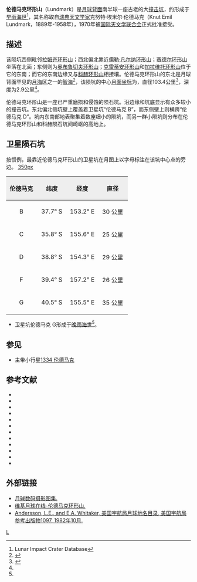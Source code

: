 {{lunar crater data
 |image= Lundmark LROC.jpg
 |caption=[[月球勘测轨道器|月球勘测轨道器]]拍摄的图像
 | latitude    = 38.87
 | N_or_S      = S
 | longitude   = 152.56
 | E_or_W      = E
 | diameter    = 103.4公里
 | depth       = 2.9公里
 | colong      = 209
 | eponym      = 克努特·伦德马克
}}

'''伦德马克环形山'''（Lundmark）是[[月球背面|月球背面]]南半球一座古老的大[[撞击坑|撞击坑]]，约形成于[[早雨海世|早雨海世]]<ref name=LICD>Lunar Impact Crater Database</ref>，其名称取自[[瑞典|瑞典]][[天文学家|天文学家]]克努特·埃米尔·伦德马克（Knut Emil Lundmark，1889年-1958年），1970年被[[国际天文学联合会|国际天文学联合会]]正式批准接受。

==描述==
该陨坑西侧毗邻[[拉姆齐环形山|拉姆齐环形山]]；西北偏北靠近[[儒勒·凡尔纳环形山|儒勒·凡尔纳环形山]]；[[赛德尔环形山|赛德尔环形山]]坐落在北面；东侧则为[[奥布鲁切夫环形山|奥布鲁切夫环形山]]；[[克雷蒂安环形山|克雷蒂安环形山]]和[[加拉维托环形山|加拉维托环形山]]位于它的东南；而它的东南边缘又与[[科赫环形山|科赫环形山]]相接壤。伦德马克环形山的东北是月球背面罕见的[[月海|月海]]区之一的[[智海_(月海)|智海]]<ref>{{Cite web |url=http://planetarynames.wr.usgs.gov/images/Lunar/lac_118_lo.pdf |title=Crater Lundmark on LAC-118 map |accessdate=2016-07-20 |archive-date=2013-02-20 |archive-url=https://web.archive.org/web/20130220212501/http://planetarynames.wr.usgs.gov/images/Lunar/lac_118_lo.pdf |dead-url=no }}</ref>，该陨坑的中心[[月面坐标|月面坐标]]为{{Coord|38.87|S|152.56|E|globe:Moon|nogoogle=1|noosm=1}}，直径103.4公里<ref name="IAU">{{Cite web |url=http://planetarynames.wr.usgs.gov/Feature/3521 |title=Directory of the International Astronomical Union |accessdate=2016-07-20 |archive-date=2019-04-27 |archive-url=https://web.archive.org/web/20190427121756/https://planetarynames.wr.usgs.gov/Feature/3521 |dead-url=no }}</ref>，深度为2.9公里<ref name="LICD"/>。

伦德马克环形山是一座已严重磨损和侵蚀的陨石坑。沿边缘和坑底显示有众多较小的撞击坑。东北偏北侧坑壁上覆盖着卫星坑“伦德马克 B”，而东侧壁上则横跨“伦德马克 D”。坑内东南部地表聚集着数座细小的陨坑，而另一群小陨坑则分布在伦德马克环形山和科赫陨石坑间崎岖的高地上。

==卫星陨石坑==
按惯例，最靠近伦德马克环形山的卫星坑在月图上以字母标注在该坑中心点的旁边。
[[image:Lundmark_sattelite_craters_map.jpg|350px]]

{| class="wikitable"
!width="25%" style="background:#eeeeee;" |伦德马克 
!width="25%" style="background:#eeeeee;" |纬度
!width="25%" style="background:#eeeeee;" |经度
!width="25%" style="background:#eeeeee;" |直径
|-
|align="center"|B
|align="center"|37.7° S
|align="center"|153.2° E
|align="center"|30 公里
|-
|align="center"|C
|align="center"|35.8° S
|align="center"|155.6° E
|align="center"|25 公里
|-
|align="center"|D
|align="center"|38.8° S
|align="center"|154.3° E
|align="center"|29 公里
|-
|align="center"|F
|align="center"|39.4° S
|align="center"|157.2° E
|align="center"|26 公里
|-
|align="center"|G
|align="center"|40.5° S
|align="center"|155.5° E
|align="center"|35 公里
|}{{clear}}
* 卫星坑伦德马克 G形成于[[晚雨海世|晚雨海世]]<ref name="LICD"/>。

==参见==
* 主带小行星[[小行星1334|1334 伦德马克]]

== 参考文献 ==
{{Reflist}}
{{refbegin}}
* {{cite book
  | last1 = Andersson
  | first1 = L. E.
  | last2 = Whitaker
  | first2 = E. A.
  | authorlink2 = Ewen Whitaker
  | date = 1982
  | title = [[NASA|NASA]] Catalogue of Lunar Nomenclature
  | publisher = NASA RP-1097
  | ref = harv
  }}
* {{cite web
  | last = Blue
  | first = Jennifer
  | date = July 25, 2007
  | title = Gazetteer of Planetary Nomenclature
  | publisher = [[United_States_Geological_Survey|USGS]]
  | url = http://planetarynames.wr.usgs.gov/
  | accessdate = 2007-08-05
  | ref = harv
  | archive-date = 2012-04-08
  | archive-url = https://www.webcitation.org/66mXDr4G9?url=http://planetarynames.wr.usgs.gov/
  | dead-url = no
  }}
* {{cite book
  | last1 = Bussey
  | first1 = B.
  | authorlink1 = Ben Bussey
  | last2 = Spudis
  | first2 = P.
  | authorlink2 = Paul Spudis
  | date = 2004
  | title = The Clementine Atlas of the Moon
  | publisher = Cambridge University Press
  | location = New York
  | isbn = 978-0-521-81528-4
  | ref = harv
  }}
* {{cite book
  | last1 = Cocks
  | first1 = Elijah E.
  | last2 = Cocks
  | first2 = Josiah C.
  | date = 1995
  | title = Who's Who on the Moon: A Biographical Dictionary of Lunar Nomenclature
  | url = https://archive.org/details/isbn_9780936389271
  | publisher = Tudor Publishers
  | isbn = 978-0-936389-27-1
  | ref = harv
  }}
* {{cite web
  | last = McDowell
  | first = Jonathan
  | date = July 15, 2007
  | url = http://host.planet4589.org/astro/lunar/
  | title = Lunar Nomenclature
  | publisher = Jonathan's Space Report
  | accessdate = 2007-10-24
  | ref = harv
  | archive-date = 2012-05-26
  | archive-url = https://www.webcitation.org/67wcYNfK3?url=http://host.planet4589.org/astro/lunar/
  | dead-url = no
  }}
* {{cite journal| last1 = Menzel| first1 = D. H.| last2 = Minnaert| first2 = M.| last3 = Levin| first3 = B.| last4 = Dollfus| first4 = A.| last5 = Bell| first5 = B.| title = Report on Lunar Nomenclature by the Working Group of Commission 17 of the IAU| doi = 10.1007/BF00171763| journal = Space Science Reviews| volume = 12| issue = 2| pages = 136–186| date = 1971| bibcode = 1971SSRv...12..136M| ref = harv}}
* {{cite book
  | first = Patrick
  | last = Moore
  | authorlink = Patrick Moore
  | date = 2001
  | title = On the Moon
  | url = https://archive.org/details/patrickmooreonmo00patr
  | publisher = Sterling Publishing Co.
  | isbn = 978-0-304-35469-6
  | ref = harv
  }}
* {{cite book
  | first = Fred W.
  | last = Price
  | date = 1988
  | title = The Moon Observer's Handbook
  | publisher = Cambridge University Press
  | isbn = 978-0-521-33500-3
  | ref = harv
  }}
* {{cite book
  | last = Rükl
  | first = Antonín
  | authorlink = Antonín Rükl
  | date = 1990
  | title = Atlas of the Moon
  | publisher = Kalmbach Books
  | isbn = 978-0-913135-17-4
  | ref = harv
  }}
* {{cite book
  | last = Webb
  | first = Rev. T. W.
  | authorlink = Thomas William Webb
  | date = 1962
  | title = Celestial Objects for Common Telescopes
  | url = https://archive.org/details/celestialobjects00webb
  | edition = 6th revised
  | publisher = Dover
  | isbn = 978-0-486-20917-3
  | ref = harv
  }}
* {{cite book
  | first = Ewen A.
  | last = Whitaker
  | authorlink = Ewen Whitaker
  | date = 1999
  | title = Mapping and Naming the Moon
  | publisher = Cambridge University Press
  | isbn = 978-0-521-62248-6
  | ref = harv
  }}
* {{cite book
  | first = Peter T.
  | last = Wlasuk
  | date = 2000
  | title = Observing the Moon
  | publisher = Springer
  | isbn = 978-1-85233-193-1
  | ref = harv
 }}
{{refend}}

==外部链接==
*[http://www.lpi.usra.edu/resources/lunar_orbiter/bin/srch_nam.shtml?Lundmark%7C0 月球数码摄影图集.] {{Wayback|url=http://www.lpi.usra.edu/resources/lunar_orbiter/bin/srch_nam.shtml?Lundmark%7C0 |date=20201127014739 }}
*[http://the-moon.wikispaces.com/Lundmark 维基月球在线-伦德马克环形山.] {{Wayback|url=http://the-moon.wikispaces.com/Lundmark |date=20180531121807 }}
*[http://planet4589.org/astro/lunar/RP-1097.pdf Andersson, L.E., and E.A. Whitaker, 美国宇航局月球地名目录, 美国宇航局参考出版物1097, 1982年10月.] {{Wayback|url=http://planet4589.org/astro/lunar/RP-1097.pdf |date=20141006125838 }}

[[Category:月球环形山|L]]
{{月球環形山 (L-N)}}